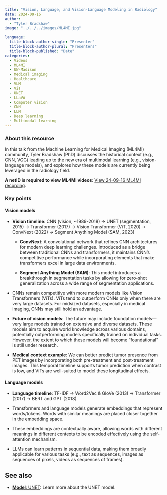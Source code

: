 ```yaml
---
title: "Vision, Language, and Vision-Language Modeling in Radiology"
date: 2024-09-16
author: 
  - "Tyler Bradshaw"
image: "../../../images/ML4MI.jpg"

language: 
  title-block-author-single: "Presenter"
  title-block-author-plural: "Presenters"
  title-block-published: "Date"
categories:
  - Videos
  - ML4MI
  - UW-Madison
  - Medical imaging
  - Healthcare
  - VLM
  - ViT
  - UNET
  - LLaVA
  - Computer vision
  - CNN
  - LLM
  - Deep learning
  - Multimodal learning
---
```


### About this resource
In this talk from the Machine Learning for Medical Imaging (ML4MI) community, Tyler Bradshaw (PhD) discusses the historical context (e.g., CNN, VGG) leading up to the new era of multimodal learning (e.g., vision-language models), and explores how these models are currently being leveraged in the radiology field.

**A netID is required to view ML4MI videos**: [View 24-09-16 ML4MI recording](https://mediaspace.wisc.edu/media/Vision%2C+Language%2C+and+Vision-Language+Modeling+in+Radiology+-+Tyler+Bradshaw+-+Sep+2024/1_metec4s2/355339002).

### Key points

#### Vision models
- **Vision timeline**: CNN (vision, ~1989-2018) → UNET (segmentation, 2015) → Transformer (2017) → Vision Transformer (ViT, 2020) → ConvNext (2022) → Segment Anything Model (SAM, 2023)
  
  - **ConvNext**: A convolutional network that refines CNN architectures for modern deep learning challenges. Introduced as a bridge between traditional CNNs and transformers, it maintains CNN's competitive performance while incorporating elements that make transformers excel in large data environments.
  
  - **Segment Anything Model (SAM)**: This model introduces a breakthrough in segmentation tasks by allowing for zero-shot generalization across a wide range of segmentation applications.
  
- CNNs remain competitive with more modern models like Vision Transformers (ViTs). ViTs tend to outperform CNNs only when there are very large datasets. For midsized datasets, especially in medical imaging, CNNs may still hold an advantage.
  
- **Future of vision models**: The future may include foundation models—very large models trained on extensive and diverse datasets. These models aim to acquire world knowledge across various domains, potentially outperforming models specifically trained on individual tasks. However, the extent to which these models will become "foundational" is still under research.
  
- **Medical context example**: We can better predict tumor presence from PET images by incorporating both pre-treatment and post-treatment images. This temporal timeline supports tumor prediction when contrast is low, and ViTs are well-suited to model these longitudinal effects.

#### Language models
- **Language timeline**: TF-IDF → Word2Vec & GloVe (2013) → Transformer (2017) → BERT and GPT (2018)
  
- Transformers and language models generate embeddings that represent words/tokens. Words with similar meanings are placed closer together in the embedding space.

- These embeddings are contextually aware, allowing words with different meanings in different contexts to be encoded effectively using the self-attention mechanism.

- LLMs can learn patterns in sequential data, making them broadly applicable for various tasks (e.g., text as sequences, images as sequences of pixels, videos as sequences of frames).


## See also
- [**Model**: UNET](https://uw-madison-datascience.github.io/ML-X-Nexus/Toolbox/Models/UNET.html): Learn more about the UNET model.
